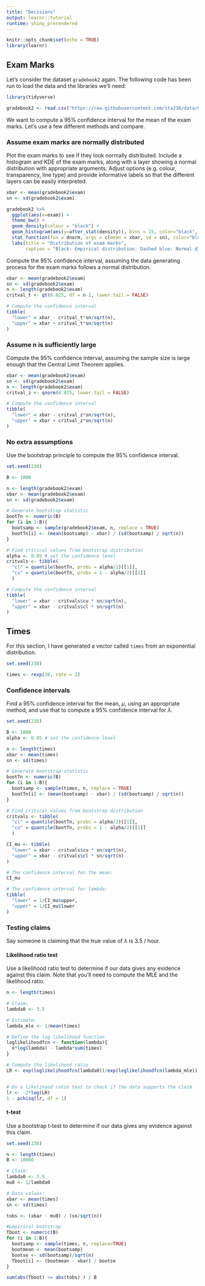 ```yaml
---
title: "Decisions"
output: learnr::tutorial
runtime: shiny_prerendered
---
```


```r
knitr::opts_chunk$set(echo = TRUE)
library(learnr)
```

## Exam Marks
Let's consider the dataset `gradebook2` again. The following code has been run to load the data and the libraries we'll need:

```r
library(tidyverse)

gradebook2 <- read.csv("https://raw.githubusercontent.com/sta238/data/main/gradebook2.csv")
```

We want to compute a $95\%$ confidence interval for the mean of the exam marks. Let's use a few different methods and compare.

### Assume exam marks are normally distributed

Plot the exam marks to see if they look normally distributed. Include a histogram and KDE of the exam marks, along with a layer showing a normal distribution with appropriate arguments. Adjust options (e.g. colour, transparency, line type) and provide informative labels so that the different layers can be easily interpreted. 

```r
xbar <- mean(gradebook2$exam)
sn <- sd(gradebook2$exam)

gradebook2 %>%
  ggplot(aes(x=exam)) +
  theme_bw() +
  geom_density(colour = "black") +
  geom_histogram(aes(y=after_stat(density)), bins = 15, color="black", alpha = 0.2) +
  stat_function(fun = dnorm, args = c(mean = xbar, sd = sn), color="blue", linetype="dashed") +
  labs(title = "Distribution of exam marks",
       caption = "Black: Empirical distribution. Dashed blue: Normal distribution")
```

Compute the $95\%$ confidence interval, assuming the data generating process for the exam marks follows a normal distribution.
```r
xbar <- mean(gradebook2$exam)
sn <- sd(gradebook2$exam)
n <- length(gradebook2$exam)
critval_t <- qt(0.025, df = n-1, lower.tail = FALSE)

# Compute the confidence interval
tibble(
  "lower" = xbar - critval_t*sn/sqrt(n),
  "upper" = xbar + critval_t*sn/sqrt(n)
)
```



### Assume n is sufficiently large 

Compute the $95\%$ confidence interval, assuming the sample size is large enough that the Central Limit Theorem applies.
```r
xbar <- mean(gradebook2$exam)
sn <- sd(gradebook2$exam)
n <- length(gradebook2$exam)
critval_z <- qnorm(0.025, lower.tail = FALSE)

# Compute the confidence interval
tibble(
  "lower" = xbar - critval_z*sn/sqrt(n),
  "upper" = xbar + critval_z*sn/sqrt(n)
)
```


### No extra assumptions

Use the bootstrap principle to compute the $95\%$ confidence interval.

```r
set.seed(238)

B <- 1000

n <- length(gradebook2$exam)
xbar <- mean(gradebook2$exam)
sn <- sd(gradebook2$exam)

# Generate bootstrap statistic
bootTn <- numeric(B)
for (i in 1:B){
  bootsamp <- sample(gradebook2$exam, n, replace = TRUE)
  bootTn[i] <- (mean(bootsamp) - xbar) / (sd(bootsamp) / sqrt(n))
}

# Find critical values from bootstrap distribution
alpha <- 0.05 # set the confidence level
critvals <- tibble(
  "cl" = quantile(bootTn, probs = alpha/2)[[1]], 
  "cu" = quantile(bootTn, probs = 1 - alpha/2)[[1]]
  )

# Compute the confidence interval
tibble(
  "lower" = xbar - critvals$cu * sn/sqrt(n),
  "upper" = xbar - critvals$cl * sn/sqrt(n)
)
```



## Times

For this section, I have generated a vector called `times` from an exponential distribution. 

```r
set.seed(238)

times <- rexp(30, rate = 2)
```


### Confidence intervals

Find a $95\%$ confidence interval for the mean, $\mu$, using an appropriate method, and use that to compute a $95\%$ confidence interval for $\lambda$.

```r
set.seed(238)

B <- 1000
alpha <- 0.05 # set the confidence level

n <- length(times)
xbar <- mean(times)
sn <- sd(times)

# Generate bootstrap statistic
bootTn <- numeric(B)
for (i in 1:B){
  bootsamp <- sample(times, n, replace = TRUE)
  bootTn[i] <- (mean(bootsamp) - xbar) / (sd(bootsamp) / sqrt(n))
}

# Find critical values from bootstrap distribution
critvals <- tibble(
  "cl" = quantile(bootTn, probs = alpha/2)[[1]], 
  "cu" = quantile(bootTn, probs = 1 - alpha/2)[[1]]
  )

CI_mu <- tibble(
  "lower" = xbar - critvals$cu * sn/sqrt(n),
  "upper" = xbar - critvals$cl * sn/sqrt(n)
)

# The confidence interval for the mean:
CI_mu

# The confidence interval for lambda:
tibble( 
  "lower" = 1/CI_mu$upper,
  "upper" = 1/CI_mu$lower
)

```

### Testing claims

Say someone is claiming that the true value of $\lambda$ is 3.5 / hour. 

#### Likelihood ratio test

Use a likelihood ratio test to determine if our data gives any evidence against this claim. Note that you'll need to compute the MLE and the likelihood ratio.

```r
n <- length(times)

# Claim:
lambda0 <- 3.5

# Estimate:
lambda_mle <- 1/mean(times)

# Define the log likelihood function
loglikelihoodfcn <- function(lambda){
  n*log(lambda) - lambda*sum(times)
}

# Compute the likelihood ratio
LR <- exp(loglikelihoodfcn(lambda0))/exp(loglikelihoodfcn(lambda_mle))


# Do a likelihood ratio test to check if the data supports the claim
lr <- -2*log(LR)
1 - pchisq(lr, df = 1)
```


#### t-test

Use a bootstrap t-test to determine if our data gives any evidence against this claim.

```r
set.seed(238)

n <- length(times)
B <- 10000

# Claim:
lambda0 <- 3.5
mu0 <- 1/lambda0

# Data values:
xbar <- mean(times)
sn <- sd(times)

tobs <- (xbar - mu0) / (sn/sqrt(n))

#empirical bootstrap
Tboot <- numeric(B)
for (i in 1:B){
  bootsamp <- sample(times, n, replace=TRUE) 
  bootmean <- mean(bootsamp)
  bootse <- sd(bootsamp)/sqrt(n)
  Tboot[i] <- (bootmean - xbar) / bootse
}

sum(abs(Tboot) >= abs(tobs) ) / B
```










